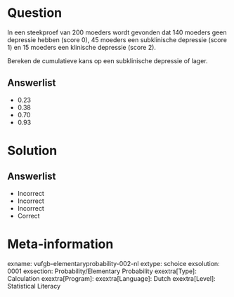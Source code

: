 Question
========

In een steekproef van 200 moeders wordt gevonden dat 140 moeders geen depressie hebben (score 0), 45 moeders een subklinische depressie (score 1) en 15 moeders een klinische depressie (score 2). 

Bereken de cumulatieve kans op een subklinische depressie of lager.
  
Answerlist
----------
* 0.23
* 0.38
* 0.70
* 0.93

Solution
========

Answerlist
----------
* Incorrect
* Incorrect
* Incorrect
* Correct

Meta-information
================
exname: vufgb-elementaryprobability-002-nl
extype: schoice
exsolution: 0001
exsection: Probability/Elementary Probability
exextra[Type]: Calculation
exextra[Program]: 
exextra[Language]: Dutch
exextra[Level]: Statistical Literacy
